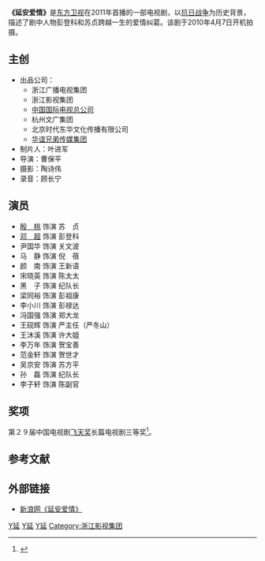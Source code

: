 {{电视节目信息框
| 名稱 = 延安爱情
| 原名 = 
| 圖片 = 
| 圖說 = 
| 分類 = 战争、革命、爱情
| 原創者 =胡强
| 編劇 = 王宛平 
| 導演 = [[曹保平|曹保平]]
| 演出 =[[邓超|邓超]]、[[殷桃|殷桃]]
| 配音 = 
| 旁白 = 
| 主題曲 =
| 片尾曲 =
| 作曲 = 
| 國家 = {{CHN}}
| 語言 = [普通话]
| 季數 = 
| 集數 = 38集
| 每集列表 = 
| 製片人 = 叶进军
| 執行製片 = 
| 制作公司 =[[华谊兄弟|华谊兄弟]]
| 拍攝地 = [[沈阳市|沈阳市]]、[[延安|延安]]<br>2010年4月
| 攝像 = 
| 每集長 = 45分
| 頻道 =
| 電視網 =[[东方卫视|东方卫视]]
| 視頻制式 =
| 音頻制式 = 
| 開始 =2011年2月11日
| 結束 =
| 先於 = 
| 後於 = 
| 相關劇集 = 
| 官方網站 =
}}
'''《延安爱情》'''是[[东方卫视|东方卫视]]在2011年首播的一部电视剧，以[[抗日战争|抗日战争]]为历史背景，描述了剧中人物彭登科和苏贞跨越一生的爱情纠葛。该剧于2010年4月7日开机拍摄。

== 主创 ==
* 出品公司：
** 浙江广播电视集团
** 浙江影视集团
** [[中国国际电视总公司|中国国际电视总公司]]
** 杭州文广集团
** 北京时代东华文化传播有限公司
** [[华谊兄弟传媒集团|华谊兄弟传媒集团]]
* 制片人：叶进军
* 导演：曹保平
* 摄影：陶诗伟
* 录音：顾长宁
== 演员 ==
* [[殷桃|殷　桃]] 饰演 苏　贞
* [[邓超|邓　超]] 饰演 彭登科
* 尹国华 饰演 关文波
* 马　静 饰演 倪　蓓
* 颜　南 饰演 王新语
* 宋晓英 饰演 陈太太
* 黑　子 饰演 纪队长
* 梁同裕 饰演 彭祖康
* 李小川 饰演 彭禄达　
* 冯国强 饰演 郑大龙　
* 王砚辉 饰演 严主任（严冬山）
* 王沐溪 饰演 许大姐
* 李万年 饰演 贺宝善
* 范金轩 饰演 贺世才
* 吴京安 饰演 苏方平
* 孙　磊 饰演 纪队长
* 李子轩 饰演 陈副官

==奖项==
第２９届中国电视剧[[飞天奖|飞天奖]]长篇电视剧三等奖<ref>{{cite web |url=http://sh.eastday.com/m/20130821/u1a7606651.html |title=5部上海产电视剧荣膺第29届中国电视剧飞天奖 |accessdate=2013年8月21日 |publisher=东方网 |work= |language=zh-cn |archive-date=2013年12月19日 |archive-url=https://web.archive.org/web/20131219185206/http://sh.eastday.com/m/20130821/u1a7606651.html |dead-url=no }}</ref>。

==参考文献==
{{reflist}}

== 外部链接 ==
* [http://ent.sina.com.cn/f/v/yanaaq/index.shtml 新浪网《延安爱情》] {{Wayback|url=http://ent.sina.com.cn/f/v/yanaaq/index.shtml |date=20201207011320 }}

{{曹保平}}
{{东方卫视电视剧}}
{{央视八套电视剧}}
{{中国电视小作品}}

{{DEFAULTSORT:Yan延}}
[[Category:2011年中國電視劇集|Y延]]
[[Category:陕西民国时期背景电视剧|Y延]]
[[Category:中國愛情劇|Y延]]
[[Category:浙江影视集团|Category:浙江影视集团]]